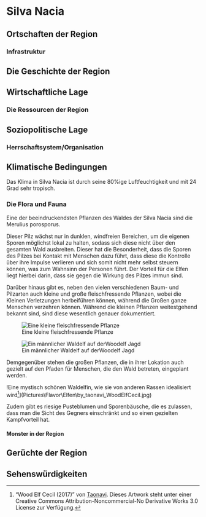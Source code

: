 # Silva Nacia {#RegionSilvaNacia}


## Ortschaften der Region 

### Infrastruktur

## Die Geschichte der Region

## Wirtschaftliche Lage

### Die Ressourcen der Region

## Soziopolitische Lage 

### Herrschaftsystem/Organisation

## Klimatische Bedingungen

Das Klima in Silva Nacia ist durch seine 80%ige Luftfeuchtigkeit und mit 24 Grad sehr tropisch. 

### Die Flora und Fauna {#SilvaNaciaWald}

Eine der beeindruckendsten Pflanzen des Waldes der Silva Nacia sind die Merulius porosporus.


Dieser Pilz wächst nur in dunklen, windfreien Bereichen, um die eigenen Sporen möglichst lokal zu halten, sodass sich diese nicht über den gesamten Wald ausbreiten. Dieser hat die Besonderheit, dass die Sporen des Pilzes bei Kontakt mit Menschen dazu führt, dass diese die Kontrolle über ihre Impulse verlieren und sich somit nicht mehr selbst steuern können, was zum Wahnsinn der Personen führt. Der Vorteil für die Elfen liegt hierbei darin, dass sie gegen die Wirkung des Pilzes immun sind.


Darüber hinaus gibt es, neben den vielen verschiedenen Baum- und Pilzarten auch kleine und große fleischfressende Pflanzen, wobei die Kleinen Verletzungen herbeiführen können, während die Großen ganze Menschen verzehren können. Während die kleinen Pflanzen weitestgehend bekannt sind, sind diese wesentlich genauer dokumentiert. 

![Eine kleine fleischfressende Pflanze](Pictures\\Flavor\\Platzhalter\\WaldelfenFleischfressendePflanzen.jpg)

![Ein männlicher Waldelf auf derWoodelf Jagd](Pictures\\Flavor\\Platzhalter\\FleischpflanzeKlein.jpg)

Demgegenüber stehen die großen Pflanzen, die in ihrer Lokation auch gezielt auf den Pfaden für Menschen, die den Wald betreten, eingeplant werden.

!Eine mystisch schönen Waldelfin, wie sie von anderen Rassen idealisiert wird[^TaonaviWoodElfCecil]](Pictures\\Flavor\\Elfen\\by_taonavi_WoodElfCecil.jpg) 




Zudem gibt es riesige Pusteblumen und Sporenbäusche, die es zulassen, dass man die Sicht des Gegners einschränkt und so einen gezielten Kampfvorteil hat. 


#### Monster in der Region

## Gerüchte der Region

## Sehenswürdigkeiten



[^TaonaviWoodElfCecil]: "Wood Elf Cecil (2017)" von [Taonavi](https://www.deviantart.com/taonavi/art/Wood-Elf-Ecil-2017-717009982). Dieses Artwork steht unter einer Creative Commons Attribution-Noncommercial-No Derivative Works 3.0 License zur Verfügung.

